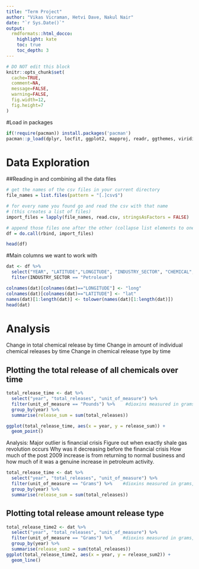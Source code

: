 ```yaml
---
title: "Term Project"
author: "Vikas Vicraman, Hetvi Dave, Nakul Nair"
date: "`r Sys.Date()`"
output:
  rmdformats::html_docco:
    highlight: kate
    toc: true
    toc_depth: 3
---
```


```r
# DO NOT edit this block
knitr::opts_chunk$set(
  cache=TRUE,
  comment=NA,
  message=FALSE,
  warning=FALSE,
  fig.width=12,
  fig.height=7
)
```

#Load in packages
```r
if(!require(pacman)) install.packages('pacman')
pacman::p_load(dplyr, locfit, ggplot2, mapproj, readr, ggthemes, viridis, reshape2, cowplot, gstat, sp, automap, data.table)
```

# Data Exploration

##Reading in and combining all the data files
```r
# get the names of the csv files in your current directory
file_names = list.files(pattern = "[.]csv$")  

# for every name you found go and read the csv with that name 
# (this creates a list of files)
import_files = lapply(file_names, read.csv, stringsAsFactors = FALSE)

# append those files one after the other (collapse list elements to one dataset) and save it as d
df = do.call(rbind, import_files)

```

```r
head(df)
```

#Main columns we want to work with
```r
dat <- df %>%
  select("YEAR", "LATITUDE","LONGITUDE", "INDUSTRY_SECTOR", "CHEMICAL", "CARCINOGEN", "TOTAL_RELEASES", "UNIT_OF_MEASURE") %>%
  filter(INDUSTRY_SECTOR == "Petroleum")

colnames(dat)[colnames(dat)=="LONGITUDE"] <- "long"
colnames(dat)[colnames(dat)=="LATITUDE"] <- "lat"
names(dat)[1:length(dat)] <- tolower(names(dat)[1:length(dat)])
head(dat)
```


# Analysis
Change in total chemical release by time
Change in amount of individual chemical releases by time
Change in chemical release type by time

## Plotting the total release of all chemicals over time
```r
total_release_time <- dat %>%
  select("year", "total_releases", "unit_of_measure") %>%
  filter(unit_of_measure == "Pounds") %>%    #dioxins measured in grams, excluding these
  group_by(year) %>%
  summarise(release_sum = sum(total_releases))


```

```r
ggplot(total_release_time, aes(x = year, y = release_sum)) +
  geom_point()
```
Analysis: Major outlier is financial crisis
Figure out when exactly shale gas revolution occurs
Why was it decreasing before the financial crisis
How much of the post 2009 increase is from returning to normal business and how much of it was a genuine increase in petroleum activity.


```r
total_release_time <- dat %>%
  select("year", "total_releases", "unit_of_measure") %>%
  filter(unit_of_measure == "Grams") %>%    #dioxins measured in grams, excluding these
  group_by(year) %>%
  summarise(release_sum = sum(total_releases))


```


## Plotting total release amount release type
```r
total_release_time2 <- dat %>%
  select("year", "total_releases", "unit_of_measure") %>%
  filter(unit_of_measure == "Grams") %>%    #dioxins measured in grams, excluding these
  group_by(year) %>%
  summarise(release_sum2 = sum(total_releases))
ggplot(total_release_time2, aes(x = year, y = release_sum2)) +
  geom_line()

```






